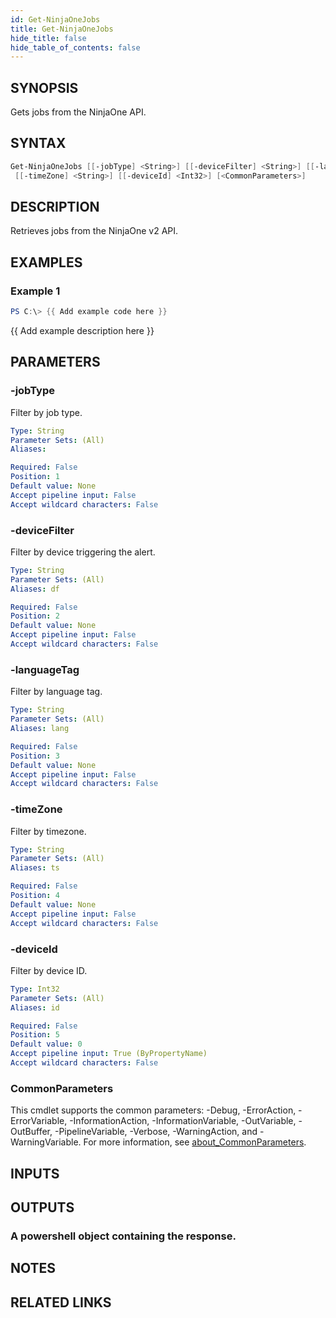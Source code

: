 ```yaml
---
id: Get-NinjaOneJobs
title: Get-NinjaOneJobs
hide_title: false
hide_table_of_contents: false
---
```


## SYNOPSIS

Gets jobs from the NinjaOne API.

## SYNTAX

```powershell
Get-NinjaOneJobs [[-jobType] <String>] [[-deviceFilter] <String>] [[-languageTag] <String>]
 [[-timeZone] <String>] [[-deviceId] <Int32>] [<CommonParameters>]
```

## DESCRIPTION

Retrieves jobs from the NinjaOne v2 API.

## EXAMPLES

### Example 1

```powershell
PS C:\> {{ Add example code here }}
```

{{ Add example description here }}

## PARAMETERS

### -jobType

Filter by job type.

```yaml
Type: String
Parameter Sets: (All)
Aliases:

Required: False
Position: 1
Default value: None
Accept pipeline input: False
Accept wildcard characters: False
```

### -deviceFilter

Filter by device triggering the alert.

```yaml
Type: String
Parameter Sets: (All)
Aliases: df

Required: False
Position: 2
Default value: None
Accept pipeline input: False
Accept wildcard characters: False
```

### -languageTag

Filter by language tag.

```yaml
Type: String
Parameter Sets: (All)
Aliases: lang

Required: False
Position: 3
Default value: None
Accept pipeline input: False
Accept wildcard characters: False
```

### -timeZone

Filter by timezone.

```yaml
Type: String
Parameter Sets: (All)
Aliases: ts

Required: False
Position: 4
Default value: None
Accept pipeline input: False
Accept wildcard characters: False
```

### -deviceId

Filter by device ID.

```yaml
Type: Int32
Parameter Sets: (All)
Aliases: id

Required: False
Position: 5
Default value: 0
Accept pipeline input: True (ByPropertyName)
Accept wildcard characters: False
```

### CommonParameters

This cmdlet supports the common parameters: -Debug, -ErrorAction, -ErrorVariable, -InformationAction, -InformationVariable, -OutVariable, -OutBuffer, -PipelineVariable, -Verbose, -WarningAction, and -WarningVariable. For more information, see [about_CommonParameters](http://go.microsoft.com/fwlink/?LinkID=113216).

## INPUTS

## OUTPUTS

### A powershell object containing the response.

## NOTES

## RELATED LINKS
